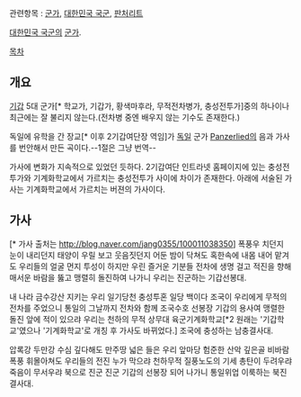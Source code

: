 관련항목 : [[군가]], [[대한민국 국군]], [[판처리트]]

[[대한민국 국군]]의 [[군가]].


[[목차]]
== 개요 ==
[[기갑]] 5대 군가[* 학교가, 기갑가, 황색마후라, 무적전차병가, 충성전투가]중의 하나이나 최근에는 잘 불리지 않는다.(전차병 중엔 배우지 않는 기수도 존재한다.)

독일에 유학을 간 장교[* 이후 2기갑여단장 역임]가 [[독일]] 군가 [[Panzerlied]]의 음과 가사를 번안해서 만든 곡이다.--1절은 그냥 번역--

가사에 변화가 지속적으로 있었던 듯하다. 2기갑여단 인트라넷 홈페이지에 있는 충성전투가와 기계화학교에서 가르치는 충성전투가 사이에 차이가 존재한다. 아래에 서술된 가사는 기계화학교에서 가르치는 버젼의 가사이다.

== 가사 ==
{{{#!html
<object width="480" height="385"><param name="movie" value="http://www.youtube.com/v/oWtF3ynidmQ&hl=ko_KR&fs=1&"></param><param name="allowFullScreen" value="true"></param><param name="allowscriptaccess" value="always"></param><embed src="http://www.youtube.com/v/oWtF3ynidmQ&hl=ko_KR&fs=1&" type="application/x-shockwave-flash" allowscriptaccess="always" allowfullscreen="true" width="480" height="385"></embed></object>
}}}

[* 가사 출처는 http://blog.naver.com/jang0355/100011038350]
폭풍우 치던지 눈이 내리던지 
태양이 우릴 보고 웃음짓던지
어둔 밤이 닥쳐도 혹한속에 내몸 내어 맡겨도
우리들의 얼굴 먼지 투성이
하지만 우린 즐거운 기분들
전차에 생명 걸고 적진을 향해 
매서운 바람을 뚫고
맹렬히 돌진하여 나가니
우리는 진군하는 기갑선봉대.

내 나라 금수강산 지키는 우리
일기당천 충성투혼 일당 백이다
조국이 우리에게 무적의 전차를 주었으니
통일의 그날까지 전차와 함께
조국수호 선봉장 기갑의 용사여 
맹렬한 돌진 앞에 적이 있으랴
우리는 천하의 무적 상무대 육군기계화학교[*2 원래는 '기갑학교'였으나 '기계화학교'로 개칭 후 가사도 바뀌었다.]
조국에 충성하는 남충결사대.

압록강 두만강 수심 깊다해도
만주땅 넓은 들은 우리 앞마당
험준한 산악 깊은골 비바람 폭풍 휘몰아쳐도
우리들의 전진 누가 막으랴
천하무적 질풍노도의 기세
총탄이 두려우랴 죽음이 무서우랴
북으로 진군 진군 기갑의 선봉장 되어 나가니
통일위업 이룩하는 북진 결사대.
